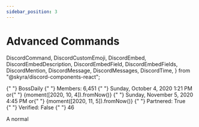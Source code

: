 ```yaml
---
sidebar_position: 3
---
```


# Advanced Commands

  DiscordCommand,
  DiscordCustomEmoji,
  DiscordEmbed,
  DiscordEmbedDescription,
  DiscordEmbedField,
  DiscordEmbedFields,
  DiscordMention,
  DiscordMessage,
  DiscordMessages,
  DiscordTime,
} from "@skyra/discord-components-react";

<div>
  <DiscordMessages>
    <DiscordMessage
      avatar="https://media.discordapp.net/attachments/1037032323276877945/1037382114510905394/analogwinter.png?width=910&height=910"
      author="Analog-TSX testt"
      bot
      verified
    >
      <DiscordCommand
        slot="reply"
        command="/info server"
        author="BossDailytest"
        avatar="https://cdn.discordapp.com/attachments/884135471016452098/1061464495949619280/Bossdaily_pfp_transparnet_fixed.png"
      ></DiscordCommand>
      <DiscordEmbed
        slot="embeds"
        color="#0F52BA"
        embedTitle="Information About Analog"
      >
        <DiscordEmbedFields slot="fields">
          <DiscordEmbedField fieldTitle="Owner" inline inlineIndex={1}>
            <DiscordCustomEmoji
              name="owner"
              embedEmoji
              url="https://cdn.discordapp.com/emojis/888881202352754688.webp?size=56&quality=lossless"
            />{" "}
            <DiscordMention>BossDaily</DiscordMention>
          </DiscordEmbedField>
          <DiscordEmbedField fieldTitle="Members" inline inlineIndex={2}>
            <DiscordCustomEmoji
              name="Members"
              embedEmoji
              url="https://cdn.discordapp.com/emojis/964425853930995783.webp?size=56&quality=lossless"
            />{" "}
            Members: 6,451
          </DiscordEmbedField>
          <DiscordEmbedField fieldTitle="Date  Created" inline inlineIndex={3}>
            <DiscordCustomEmoji
              name="Calender"
              embedEmoji
              url="https://cdn.discordapp.com/emojis/941679946760351794.webp?size=56&quality=lossless"
            />{" "}
            <DiscordTime>Sunday, October 4, 2020 1:21 PM</DiscordTime> or{" "}
            <DiscordTime>{moment([2020, 10, 4]).fromNow()}</DiscordTime>
          </DiscordEmbedField>
          <DiscordEmbedField fieldTitle="Bot Join Date" inline inlineIndex={4}>
            <DiscordCustomEmoji
              name="Calender"
              embedEmoji
              url="https://cdn.discordapp.com/emojis/941679946760351794.webp?size=56&quality=lossless"
            />{" "}
            <DiscordTime>Sunday, November 5, 2020 4:45 PM</DiscordTime> or{" "}
            <DiscordTime>{moment([2020, 11, 5]).fromNow()}</DiscordTime>
          </DiscordEmbedField>
          <DiscordEmbedField fieldTitle="Affiliation" inline inlineIndex={5}>
            <DiscordCustomEmoji
              name="Partnered"
              embedEmoji
              url="https://cdn.discordapp.com/emojis/869529747447746600.webp?size=56&quality=lossless"
            />{" "}
            Partnered: True
            <br />
            <DiscordCustomEmoji
              name="Partnered"
              embedEmoji
              url="https://cdn.discordapp.com/emojis/869529747846234162.webp?size=56&quality=lossless"
            />{" "}
            Verified: False
          </DiscordEmbedField>
          <DiscordEmbedField fieldTitle="Channels" inline inlineIndex={6}>
            <DiscordCustomEmoji
              name="Members"
              embedEmoji
              url="https://cdn.discordapp.com/emojis/859424401950113822.webp?size=56&quality=lossless"
            />{" "}
            46
          </DiscordEmbedField>
        </DiscordEmbedFields>
      </DiscordEmbed>
    </DiscordMessage>
  </DiscordMessages>
</div>

A normal
